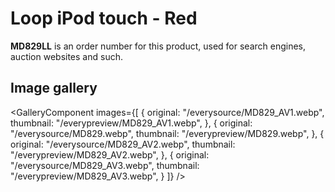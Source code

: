 
# Loop iPod touch - Red

<Callout type='info' emoji='👉🏻'>**MD829LL** is an order number for this product, used for search engines, auction websites and such.</Callout>

## Image gallery

<GalleryComponent
    images={[
      {
        original: "/everysource/MD829_AV1.webp",
        thumbnail: "/everypreview/MD829_AV1.webp",
      },
      {
        original: "/everysource/MD829.webp",
        thumbnail: "/everypreview/MD829.webp",
      },
      {
        original: "/everysource/MD829_AV2.webp",
        thumbnail: "/everypreview/MD829_AV2.webp",
      },
      {
        original: "/everysource/MD829_AV3.webp",
        thumbnail: "/everypreview/MD829_AV3.webp",
      }
    ]}
  />

